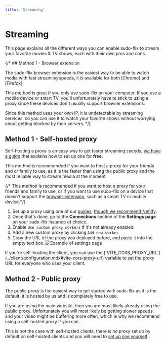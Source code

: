```yaml
---
title: 'Streaming'
---
```


# Streaming

This page explains all the different ways you can enable sudo-flix to stream your favorite movies & TV shows, each with their own pros and cons.

{/* ## Method 1 - Browser extension

The sudo-flix browser extension is the easiest way to be able to watch media with fast streaming speeds, it is available for both [Chrome] and [Firefox].

This method is great if you only use sudo-flix on your computer. If you use a mobile device or smart TV, you'll unfortunately have to stick to using a proxy since these devices don't usually support browser extensions.

Since this method uses your own IP, it is undetectable by streaming services, so you can use it to watch your favorite shows without worrying about getting blocked by their servers.
*/}

## Method 1 - Self-hosted proxy

Self-hosting a proxy is an easy way to get faster streaming speeds, [we have a guide](../proxy/deploy.mdx) that explains how to set up one for **free**.

This method is recommended if you want to host a proxy for your friends and or family to use, as it is the faster than using the public proxy and the most reliable way to stream media at the moment.

{/* This method is recommended if you want to host a proxy for your friends and family to use, or if you want to use sudo-flix on a device that doesn't support the [browser extension](#method-1---browser-extension), such as a smart TV or mobile device.*/}

1. Set up a proxy using one of our [guides](../proxy/deploy.mdx), [though we recommend Netlify](../proxy/deploy.mdx#method-1-netlify-easy).  
2. Once that's done, go to the **Connections** section of the **Settings page** on your sudo-flix instance of choice. 
3. Enable `Use custom proxy workers` if it's not already enabled.  
4. Add a new custom proxy by clicking `Add new worker`.
5. Copy the URL of the proxy you deployed before, and paste it into the empty text box.
![Example of settings page](/assets/proxy-url-example.gif)

<Note>
If you're self-hosting the client, you can use the [`VITE_CORS_PROXY_URL`](../client/configuration.mdx#vite-cors-proxy-url) variable to set the proxy URL for everyone who uses your client.
</Note>

## Method 2 - Public proxy

The public proxy is the easiest way to get started with sudo-flix as it is the default, it is hosted by us and is completely free to use.

If you are using the main website, then you are most likely already using the public proxy. Unfortunately you will most likely be getting slower speeds and your video might be buffering more often, which is why we recommend using a self-hosted proxy if you can.

This is not the case with self-hosted clients, there is no proxy set up by default on self-hosted clients and you will need to [set up one yourself](../proxy/deploy.mdx).
